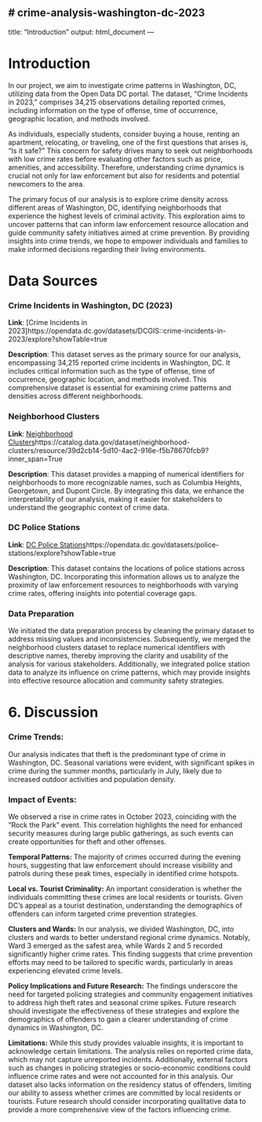# crime-analysis-washington-dc-2023
---
title: "Introduction"
output: html_document
---

# Introduction

In our project, we aim to investigate crime patterns in Washington, DC, utilizing data from the Open Data DC portal. The dataset, "Crime Incidents in 2023," comprises 34,215 observations detailing reported crimes, including information on the type of offense, time of occurrence, geographic location, and methods involved.

As individuals, especially students, consider buying a house, renting an apartment, relocating, or traveling, one of the first questions that arises is, "Is it safe?" This concern for safety drives many to seek out neighborhoods with low crime rates before evaluating other factors such as price, amenities, and accessibility. Therefore, understanding crime dynamics is crucial not only for law enforcement but also for residents and potential newcomers to the area.

The primary focus of our analysis is to explore crime density across different areas of Washington, DC, identifying neighborhoods that experience the highest levels of criminal activity. This exploration aims to uncover patterns that can inform law enforcement resource allocation and guide community safety initiatives aimed at crime prevention. By providing insights into crime trends, we hope to empower individuals and families to make informed decisions regarding their living environments.

# Data Sources

### Crime Incidents in Washington, DC (2023)

**Link**: [Crime Incidents in 2023]https://opendata.dc.gov/datasets/DCGIS::crime-incidents-in-2023/explore?showTable=true

**Description**: This dataset serves as the primary source for our analysis, encompassing 34,215 reported crime incidents in Washington, DC. It includes critical information such as the type of offense, time of occurrence, geographic location, and methods involved. This comprehensive dataset is essential for examining crime patterns and densities across different neighborhoods.

### Neighborhood Clusters

**Link**: [Neighborhood Clusters]https://catalog.data.gov/dataset/neighborhood-clusters/resource/39d2cb14-5d10-4ac2-916e-f5b78670fcb9?inner_span=True

**Description**: This dataset provides a mapping of numerical identifiers for neighborhoods to more recognizable names, such as Columbia Heights, Georgetown, and Dupont Circle. By integrating this data, we enhance the interpretability of our analysis, making it easier for stakeholders to understand the geographic context of crime data.

### DC Police Stations

**Link**: [DC Police Stations]https://opendata.dc.gov/datasets/police-stations/explore?showTable=true

**Description**: This dataset contains the locations of police stations across Washington, DC. Incorporating this information allows us to analyze the proximity of law enforcement resources to neighborhoods with varying crime rates, offering insights into potential coverage gaps.

### Data Preparation

We initiated the data preparation process by cleaning the primary dataset to address missing values and inconsistencies. Subsequently, we merged the neighborhood clusters dataset to replace numerical identifiers with descriptive names, thereby improving the clarity and usability of the analysis for various stakeholders. Additionally, we integrated police station data to analyze its influence on crime patterns, which may provide insights into effective resource allocation and community safety strategies.


# 6. Discussion

### **Crime Trends:** 
Our analysis indicates that theft is the predominant type of crime in Washington, DC. Seasonal variations were evident, with significant spikes in crime during the summer months, particularly in July, likely due to increased outdoor activities and population density.

### **Impact of Events:**
We observed a rise in crime rates in October 2023, coinciding with the "Rock the Park" event. This correlation highlights the need for enhanced security measures during large public gatherings, as such events can create opportunities for theft and other offenses.

**Temporal Patterns:** The majority of crimes occurred during the evening hours, suggesting that law enforcement should increase visibility and patrols during these peak times, especially in identified crime hotspots.

**Local vs. Tourist Criminality:** An important consideration is whether the individuals committing these crimes are local residents or tourists. Given DC's appeal as a tourist destination, understanding the demographics of offenders can inform targeted crime prevention strategies.

**Clusters and Wards:** In our analysis, we divided Washington, DC, into clusters and wards to better understand regional crime dynamics. Notably, Ward 3 emerged as the safest area, while Wards 2 and 5 recorded significantly higher crime rates. This finding suggests that crime prevention efforts may need to be tailored to specific wards, particularly in areas experiencing elevated crime levels.

**Policy Implications and Future Research:** The findings underscore the need for targeted policing strategies and community engagement initiatives to address high theft rates and seasonal crime spikes. Future research should investigate the effectiveness of these strategies and explore the demographics of offenders to gain a clearer understanding of crime dynamics in Washington, DC.

**Limitations:** While this study provides valuable insights, it is important to acknowledge certain limitations. The analysis relies on reported crime data, which may not capture unreported incidents. Additionally, external factors such as changes in policing strategies or socio-economic conditions could influence crime rates and were not accounted for in this analysis. Our dataset also lacks information on the residency status of offenders, limiting our ability to assess whether crimes are committed by local residents or tourists. Future research should consider incorporating qualitative data to provide a more comprehensive view of the factors influencing crime.